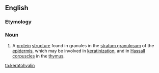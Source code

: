 ==English==

===Etymology===
{{prefix|kerato|hyalin|lang=en}}

===Noun===
{{en-noun}}

# {{context|biology|lang=en}} A [[protein]] [[structure]] found in granules in the [[stratum granulosum]] of the [[epidermis]], which may be involved in [[keratinization]], and in [[Hassall]] [[corpuscles]] in the [[thymus]].

[[ta:keratohyalin]]